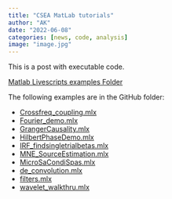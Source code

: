 ```yaml
---
title: "CSEA MatLab tutorials"
author: "AK"
date: "2022-06-08"
categories: [news, code, analysis]
image: "image.jpg"
---
```


This is a post with executable code.

[Matlab Livescripts examples Folder](https://github.com/csea-lab/csea-lab/tree/master/Libas/LiveScripts)

The following examples are in the GitHub folder:

-   [Crossfreq_coupling.mlx](https://github.com/csea-lab/csea-lab/blob/master/Libas/LiveScripts/Crossfreq_coupling.mlx)
-   [Fourier_demo.mlx](https://github.com/csea-lab/csea-lab/blob/master/Libas/LiveScripts/Fourier_demo.mlx)
-   [GrangerCausality.mlx](https://github.com/csea-lab/csea-lab/blob/master/Libas/LiveScripts/GrangerCausality.mlx)
-   [HilbertPhaseDemo.mlx](https://github.com/csea-lab/csea-lab/blob/master/Libas/LiveScripts/HilbertPhaseDemo.mlx)
-   [IRF_findsingletrialbetas.mlx](https://github.com/csea-lab/csea-lab/blob/master/Libas/LiveScripts/IRF_findsingletrialbetas.mlx)
-   [MNE_SourceEstimation.mlx](https://github.com/csea-lab/csea-lab/blob/master/Libas/LiveScripts/MNE_SourceEstimation.mlx)
-   [MicroSaCondiSpas.mlx](https://github.com/csea-lab/csea-lab/blob/master/Libas/LiveScripts/MicroSaCondiSpas.mlx)
-   [de_convolution.mlx](https://github.com/csea-lab/csea-lab/blob/master/Libas/LiveScripts/de_convolution.mlx)
-   [filters.mlx](https://github.com/csea-lab/csea-lab/blob/master/Libas/LiveScripts/filters.mlx)
-   [wavelet_walkthru.mlx](https://github.com/csea-lab/csea-lab/blob/master/Libas/LiveScripts/wavelet_walkthru.mlx)
